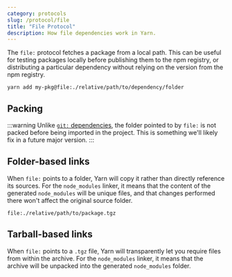```yaml
---
category: protocols
slug: /protocol/file
title: "File Protocol"
description: How file dependencies work in Yarn.
---
```


The `file:` protocol fetches a package from a local path. This can be useful for testing packages locally before publishing them to the npm registry, or distributing a particular dependency without relying on the version from the npm registry.

```
yarn add my-pkg@file:./relative/path/to/dependency/folder
```

## Packing

:::warning
Unlike [`git:` dependencies](/protocol/git), the folder pointed to by `file:` is not packed before being imported in the project. This is something we'll likely fix in a future major version.
:::

## Folder-based links

When `file:` points to a folder, Yarn will copy it rather than directly reference its sources. For the `node_modules` linker, it means that the content of the generated `node_modules` will be unique files, and that changes performed there won't affect the original source folder.

```
file:./relative/path/to/package.tgz
```

## Tarball-based links

When `file:` points to a `.tgz` file, Yarn will transparently let you require files from within the archive. For the `node_modules` linker, it means that the archive will be unpacked into the generated `node_modules` folder.
